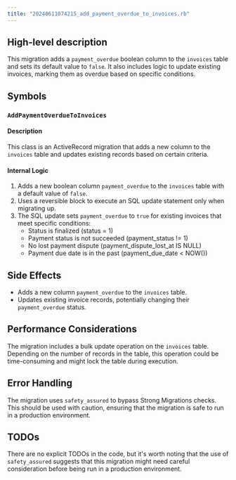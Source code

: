 ```yaml
---
title: "20240611074215_add_payment_overdue_to_invoices.rb"
---
```


## High-level description
This migration adds a `payment_overdue` boolean column to the `invoices` table and sets its default value to `false`. It also includes logic to update existing invoices, marking them as overdue based on specific conditions.

## Symbols

### `AddPaymentOverdueToInvoices`
#### Description
This class is an ActiveRecord migration that adds a new column to the `invoices` table and updates existing records based on certain criteria.

#### Internal Logic
1. Adds a new boolean column `payment_overdue` to the `invoices` table with a default value of `false`.
2. Uses a reversible block to execute an SQL update statement only when migrating up.
3. The SQL update sets `payment_overdue` to `true` for existing invoices that meet specific conditions:
   - Status is finalized (status = 1)
   - Payment status is not succeeded (payment_status != 1)
   - No lost payment dispute (payment_dispute_lost_at IS NULL)
   - Payment due date is in the past (payment_due_date &lt; NOW())

## Side Effects
- Adds a new column `payment_overdue` to the `invoices` table.
- Updates existing invoice records, potentially changing their `payment_overdue` status.

## Performance Considerations
The migration includes a bulk update operation on the `invoices` table. Depending on the number of records in the table, this operation could be time-consuming and might lock the table during execution.

## Error Handling
The migration uses `safety_assured` to bypass Strong Migrations checks. This should be used with caution, ensuring that the migration is safe to run in a production environment.

## TODOs
There are no explicit TODOs in the code, but it's worth noting that the use of `safety_assured` suggests that this migration might need careful consideration before being run in a production environment.